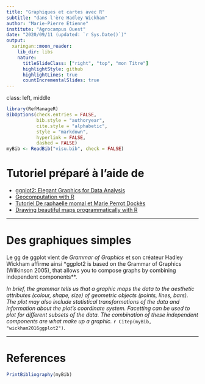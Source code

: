 ```yaml
---
title: "Graphiques et cartes avec R"
subtitle: "dans l'ère Hadley Wickham"
author: "Marie-Pierre Etienne"
institute: "Agrocampus Ouest"
date: "2020/09/11 (updated: `r Sys.Date()`)"
output:
  xaringan::moon_reader:
    lib_dir: libs
    nature:
      titleSlideClass: ["right", "top", "mon Titre"]
      highlightStyle: github
      highlightLines: true
      countIncrementalSlides: true
---
```

class: left, middle

```r
library(RefManageR)
BibOptions(check.entries = FALSE,
           bib.style = "authoryear",
           cite.style = "alphabetic",
           style = "markdown",
           hyperlink = FALSE,
           dashed = FALSE)
myBib <- ReadBib("visu.bib", check = FALSE)
```

# Tutoriel préparé à l'aide de 

- [ggplot2: Elegant Graphics for Data Analysis](https://ggplot2-book.org/index.html)
- [Geocomputation with R](https://geocompr.robinlovelace.net/)
- [Tutoriel De raphaelle momal et Marie Perrot Dockès](https://stateofther.github.io/post/fancy-plotting/)
- [Drawing beautiful maps programmatically with R](https://www.r-spatial.org/r/2018/10/25/ggplot2-sf.html)

---

# Des graphiques simples

Le gg de ggplot vient de  *Grammar of Graphics* et son créateur Hadley Wickham  affirme ainsi *ggplot2 is
 based on the Grammar of Graphics (Wilkinson 2005), that allows you to compose graphs by combining independent components**.

*In brief, the grammar tells us that a graphic maps the data to the aesthetic attributes (colour, shape, size) of geometric objects (points, lines, bars). The plot may also include statistical transformations of the data and information about the plot’s coordinate system. Facetting can be used to plot for different subsets of the data. The combination of these independent components are what make up a graphic.*  `r Citep(myBib, "wickham2016ggplot2")`.


---

# References

```r
PrintBibliography(myBib)
```